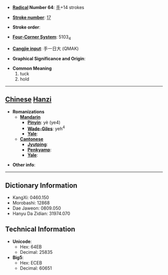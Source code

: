 * '''[[Wiktionary:Chinese radical index| Radical]] Number 64''': [[Wiktionary:Chinese radical index 手|手]]+14 strokes

* '''[[Wiktionary:Chinese total strokes index|Stroke number]]''': [[Wiktionary:Chinese total strokes index 17|17]]

* '''Stroke order''': 

* '''[[Wiktionary:Chinese four corner index|Four-Corner System]]''': 5103<sub>4</sub>

* '''[[Wiktionary:Chinese Cangjie index|Cangjie input]]''': 手一日大 (QMAK)

* '''Graphical Significance and Origin''': 

* '''Common Meaning'''
*#tuck
*# hold


----

== [[Chinese]] [[Hanzi]] ==

* '''Romanizations'''
** '''[[Mandarin]]'''
*** '''[[Pinyin]]''': yè (ye4)
*** '''[[Wade-Giles]]''': yeh<sup>4</sup>
*** '''[[Yale]]''': 
** '''[[Cantonese]]'''
*** '''[[Jyutping]]''':
*** '''[[Penkyamp]]''': 
*** '''[[Yale]]''': 

* '''Other info''': 

----

== Dictionary Information ==

* KangXi: 0460.150
* Morobashi: 12868
* Dae Jaweon: 0809.050
* Hanyu Da Zidian: 31974.070

== Technical Information ==

* '''Unicode''':
** Hex: 64EB
** Decimal: 25835
* '''Big5''':
** Hex: ECEB
** Decimal: 60651